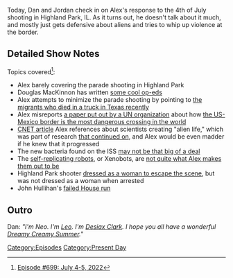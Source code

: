 {{DEFAULTSORT:
    #_EPISODE_0699:July 4-5, 2022
}}{{Episode
    | title             = July 4-5, 2022
    | caption           = [https://knowledgefight.libsyn.com/699-july-4-5-2022 Listen to this episode on Libsyn]
    | episodeNumber     = 699
    | length            = 01:28:17
    | airDate           = July 6, 2022
    | coverageStartDate = July 4, 2022
    | coverageEndDate   = July 5, 2022
    | episodeType       = [[:Category:Present Day|Present Day]]
    | previousEpisode   = [[698: For Squatch, There Are No Heroes]]
    | nextEpisode       = [[700: July 6, 2022]]
}}

{{Stub}}

Today, Dan and Jordan check in on Alex's response to the 4th of July shooting in Highland Park, IL.  As it turns out, he doesn't talk about it much, and mostly just gets defensive about aliens and tries to whip up violence at the border.

==Detailed Show Notes==

Topics covered<ref>[https://knowledgefight.com/research/2022/7/5/episode-699-july-4-5-2022 Episode #699: July 4-5, 2022]</ref>:

*Alex barely covering the parade shooting in Highland Park
*Douglas MacKinnon has written [https://www.foxnews.com/person/m/douglas-mackinnon some cool op-eds]
*Alex attempts to minimize the parade shooting by pointing to [https://www.texastribune.org/2022/06/28/san-antonio-truck-dead-migrants/ the migrants who died in a truck in Texas recently]
*Alex misreports [https://missingmigrants.iom.int/sites/g/files/tmzbdl601/files/publication/file/MMP%20annual%20regional%20overview%202021%20LAC_Executive%20Summary-ENG_0.pdf a paper put out by a UN organization] about how [https://www.msn.com/en-us/news/world/un-migration-study-deems-us-mexico-border-deadliest-land-route-in-the-world-based-on-2021-numbers/ar-AAZbnG7 the US-Mexico border is the most dangerous crossing in the world]
*[https://www.cnet.com/science/scientists-create-alien-life-form-with-artificial-genetic-code/ CNET article] Alex references about scientists creating "alien life," which was part of research [https://www.scripps.edu/news-and-events/press-room/2017/20171130romesberg.html that continued on], and Alex would be even madder if he knew that it progressed
*The new bacteria found on the ISS [https://www.theguardian.com/science/2021/mar/18/new-bacteria-lurking-on-iss-no-space-oddity-says-scientist may not be that big of a deal]
*The [https://www.fox10phoenix.com/news/xenobots-worlds-first-living-robots-can-reproduce-scientists-say self-replicating robots], or Xenobots, are [https://www.washingtonpost.com/science/2021/11/30/living-robots-reproduction-study/ not quite what Alex makes them out to be]
*Highland Park shooter [https://www.nbcnews.com/news/us-news/highland-park-mayor-says-was-cub-scout-leader-person-interest-parade-s-rcna36666 dressed as a woman to escape the scene], but was not dressed as a woman when arrested
*John Hullihan's [https://ballotpedia.org/Jonathan_Hullihan failed House run]

==Outro==
Dan: ''"I'm Neo. I'm [[leo Zagami|Leo]]. I'm [[Desiax Clark]]. I hope you all have a wonderful [[Dreamy Creamy Summer]]."''

[[Category:Episodes]]
[[Category:Present Day]]
